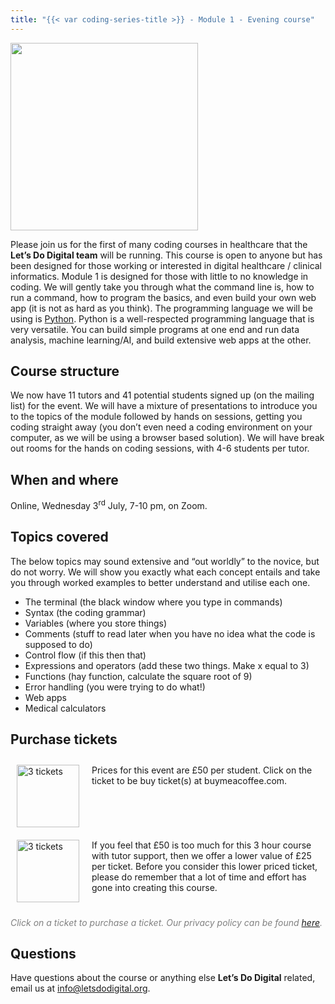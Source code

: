 ```yaml
---
title: "{{< var coding-series-title >}} - Module 1 - Evening course"
---
```


![](/media/lets-learn-code-coffee.png){height=300px fig-align="center" fig-alt="Let's Do Digital Logo and words 'Let's Learn Code' on a note pad held by a hand in the bottom left corner"}

Please join us for the first of many coding courses in healthcare that the **Let's Do Digital team** will be running. This course is open to anyone but has been designed for those working or interested in digital healthcare / clinical informatics. Module 1 is designed for those with little to no knowledge in coding. We will gently take you through what the command line is, how to run a command, how to program the basics, and even build your own web app (it is not as hard as you think). The programming language we will be using is [Python](https://www.python.org/about/). Python is a well-respected programming language that is very versatile. You can build simple programs at one end and run data analysis, machine learning/AI, and build extensive web apps at the other.

## Course structure

We now have 11 tutors and 41 potential students signed up (on the mailing list) for the event. We will have a mixture of presentations to introduce you to the topics of the module followed by hands on sessions, getting you coding straight away (you don't even need a coding environment on your computer, as we will be using a browser based solution). We will have break out rooms for the hands on coding sessions, with 4-6 students per tutor.


## When and where

Online, Wednesday 3^rd^ July, 7-10 pm, on Zoom.


## Topics covered

The below topics may sound extensive and "out worldly" to the novice, but do not worry. We will show you exactly what each concept entails and take you through worked examples to better understand and utilise each one.


- The terminal (the black window where you type in commands)
- Syntax (the coding grammar)
- Variables (where you store things)
- Comments (stuff to read later when you have no idea what the code is supposed to do)
- Control flow (if this then that)
- Expressions and operators (add these two things. Make x equal to 3)
- Functions (hay function, calculate the square root of 9)
- Error handling (you were trying to do what!)
- Web apps
- Medical calculators


## Purchase tickets

```{=html}


<div style="display: flex; flex-direction: column; width: 100%;">
    <div style="display: flex; flex-direction: row;">
        <div style="display: flex; flex-direction: column; width: 20%; padding: 10px;">
            <a href="https://buymeacoffee.com/letsdodigital/e/244886" style="display: flex; justify-content: center;">
                <img src="/media/tickets.png" alt="3 tickets" style="height: 100px;">
            </a>
        </div>
        <div style="display: flex; flex-direction: column; width: 80%; padding: 10px;">
            Prices for this event are £50 per student. Click on the ticket to be buy ticket(s) at buymeacoffee.com.
        </div>
    </div>
    <div style="display: flex; flex-direction: row;">
        <div style="display: flex; flex-direction: column; width: 20%; padding: 10px;">
            <a href="https://buymeacoffee.com/letsdodigital/e/244873" style="display: flex; justify-content: center;">
                <img src="/media/tickets.png" alt="3 tickets" style="height: 100px;">
            </a>
        </div>
        <div style="display: flex; flex-direction: column; width: 80%; padding: 10px;">
            If you feel that £50 is too much for this 3 hour course with tutor support, then we offer a lower value of £25 per ticket. Before you consider this lower priced ticket, please do remember that a lot of time and effort has gone into creating this course.
        </div>
    </div>
</div>

<p style="color: grey; font-style: italic;">
Click on a ticket to purchase a ticket. Our privacy policy can be found <a href="https://letsdodigital.org/privacy-policy.html">here</a>.
</p>
```


## Questions

Have questions about the course or anything else **Let's Do Digital** related, email us at [info@letsdodigital.org](mailto:info@letsdodigital.org).